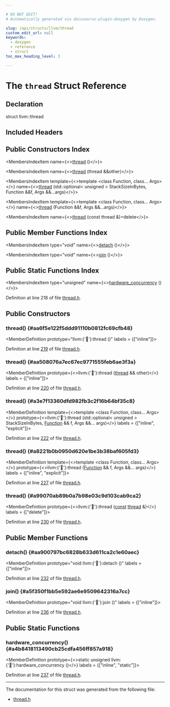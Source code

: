 ```yaml
---

# DO NOT EDIT!
# Automatically generated via docusaurus-plugin-doxygen by Doxygen.

slug: /api/structs/llvm/thread
custom_edit_url: null
keywords:
  - doxygen
  - reference
  - struct
toc_max_heading_level: 3

---
```





# The `thread` Struct Reference

<DoxygenPage pluginConfig={pluginConfig}>



## Declaration

<CodeBlock>struct llvm::thread</CodeBlock>

## Included Headers

<IncludesList>
<IncludesListItem
  filePath="llvm/Support/thread.h"
  permalink="/docs/api/files/include/include/llvm/include/llvm/support/thread-h"
  isLocal="true" />
</IncludesList>

## Public Constructors Index

<MembersIndex>

<MembersIndexItem
  name={<><a href="#aa6f5e122f5ddd91110b0812fc69cfb48">thread</a> ()</>}>
</MembersIndexItem>

<MembersIndexItem
  name={<><a href="#aa508076a7ec67ec9771555feb6ae3f3a">thread</a> (thread &amp;&amp;other)</>}>
</MembersIndexItem>

<MembersIndexItem
  template={<>template &lt;class Function, class... Args&gt;</>}
  name={<><a href="#a3e7f13360dfd982fb3c2f16b64bf35c8">thread</a> (std::optional&lt; unsigned &gt; StackSizeInBytes, Function &amp;&amp;f, Args &amp;&amp;...args)</>}>
</MembersIndexItem>

<MembersIndexItem
  template={<>template &lt;class Function, class... Args&gt;</>}
  name={<><a href="#a8221b0b0950d620e1be3b38baf605fd3">thread</a> (Function &amp;&amp;f, Args &amp;&amp;...args)</>}>
</MembersIndexItem>

<MembersIndexItem
  name={<><a href="#a99070ab89b0a7b98e03c9d103cab9ca2">thread</a> (const thread &amp;)=delete</>}>
</MembersIndexItem>

</MembersIndex>

## Public Member Functions Index

<MembersIndex>

<MembersIndexItem
  type="void"
  name={<><a href="#aa900797bc6828b633d611ca2c1e60aec">detach</a> ()</>}>
</MembersIndexItem>

<MembersIndexItem
  type="void"
  name={<><a href="#a5f350f1bb5e592ae6e9509642316a7cc">join</a> ()</>}>
</MembersIndexItem>

</MembersIndex>

## Public Static Functions Index

<MembersIndex>

<MembersIndexItem
  type="unsigned"
  name={<><a href="#a4b8418113490cb25cdfa456ff857a918">hardware&#95;concurrency</a> ()</>}>
</MembersIndexItem>

</MembersIndex>


Definition at line 218 of file <a href="/docs/api/files/include/include/llvm/include/llvm/support/thread-h">thread.h</a>.

<SectionDefinition>

## Public Constructors

### thread() {#aa6f5e122f5ddd91110b0812fc69cfb48}

<MemberDefinition
  prototype="llvm:{':thread:'}:thread ()"
  labels = {["inline"]}>

Definition at line <a href="/docs/api/files/include/include/llvm/include/llvm/support/thread-h/#l00219">219</a> of file <a href="/docs/api/files/include/include/llvm/include/llvm/support/thread-h">thread.h</a>.
</MemberDefinition>

### thread() {#aa508076a7ec67ec9771555feb6ae3f3a}

<MemberDefinition
  prototype={<>llvm:{':thread:'}:thread (<a href="/docs/api/structs/llvm/thread">thread</a> &amp;&amp; other)</>}
  labels = {["inline"]}>

Definition at line <a href="/docs/api/files/include/include/llvm/include/llvm/support/thread-h/#l00220">220</a> of file <a href="/docs/api/files/include/include/llvm/include/llvm/support/thread-h">thread.h</a>.
</MemberDefinition>

### thread() {#a3e7f13360dfd982fb3c2f16b64bf35c8}

<MemberDefinition
  template={<>template &lt;class Function, class... Args&gt;</>}
  prototype={<>llvm:{':thread:'}:thread (std::optional&lt; unsigned &gt; StackSizeInBytes, <a href="/docs/api/classes/llvm/function">Function</a> &amp;&amp; f, Args &amp;&amp;... args)</>}
  labels = {["inline", "explicit"]}>

Definition at line <a href="/docs/api/files/include/include/llvm/include/llvm/support/thread-h/#l00222">222</a> of file <a href="/docs/api/files/include/include/llvm/include/llvm/support/thread-h">thread.h</a>.
</MemberDefinition>

### thread() {#a8221b0b0950d620e1be3b38baf605fd3}

<MemberDefinition
  template={<>template &lt;class Function, class... Args&gt;</>}
  prototype={<>llvm:{':thread:'}:thread (<a href="/docs/api/classes/llvm/function">Function</a> &amp;&amp; f, Args &amp;&amp;... args)</>}
  labels = {["inline", "explicit"]}>

Definition at line <a href="/docs/api/files/include/include/llvm/include/llvm/support/thread-h/#l00227">227</a> of file <a href="/docs/api/files/include/include/llvm/include/llvm/support/thread-h">thread.h</a>.
</MemberDefinition>

### thread() {#a99070ab89b0a7b98e03c9d103cab9ca2}

<MemberDefinition
  prototype={<>llvm:{':thread:'}:thread (<a href="/docs/api/files/lib/lib/target/lib/target/aarch64/aarch64promoteconstant-cpp/#a90f8350fecae261c25be85d38b451bff">const</a> <a href="/docs/api/structs/llvm/thread">thread</a> &amp;)</>}
  labels = {["delete"]}>

Definition at line <a href="/docs/api/files/include/include/llvm/include/llvm/support/thread-h/#l00230">230</a> of file <a href="/docs/api/files/include/include/llvm/include/llvm/support/thread-h">thread.h</a>.
</MemberDefinition>

</SectionDefinition>

<SectionDefinition>

## Public Member Functions

### detach() {#aa900797bc6828b633d611ca2c1e60aec}

<MemberDefinition
  prototype="void llvm:{':thread:'}:detach ()"
  labels = {["inline"]}>

Definition at line <a href="/docs/api/files/include/include/llvm/include/llvm/support/thread-h/#l00232">232</a> of file <a href="/docs/api/files/include/include/llvm/include/llvm/support/thread-h">thread.h</a>.
</MemberDefinition>

### join() {#a5f350f1bb5e592ae6e9509642316a7cc}

<MemberDefinition
  prototype="void llvm:{':thread:'}:join ()"
  labels = {["inline"]}>

Definition at line <a href="/docs/api/files/include/include/llvm/include/llvm/support/thread-h/#l00236">236</a> of file <a href="/docs/api/files/include/include/llvm/include/llvm/support/thread-h">thread.h</a>.
</MemberDefinition>

</SectionDefinition>

<SectionDefinition>

## Public Static Functions

### hardware&#95;concurrency() {#a4b8418113490cb25cdfa456ff857a918}

<MemberDefinition
  prototype={<>static unsigned llvm:{':thread:'}:hardware&#95;concurrency ()</>}
  labels = {["inline", "static"]}>

Definition at line <a href="/docs/api/files/include/include/llvm/include/llvm/support/thread-h/#l00237">237</a> of file <a href="/docs/api/files/include/include/llvm/include/llvm/support/thread-h">thread.h</a>.
</MemberDefinition>

</SectionDefinition>

<hr/>

The documentation for this struct was generated from the following file:

<ul>
<li><a href="/docs/api/files/include/include/llvm/include/llvm/support/thread-h">thread.h</a></li>
</ul>

</DoxygenPage>
